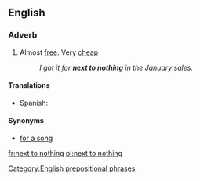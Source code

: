 ==English==

===Adverb===
{{en-adv|pos=[[next]] [[to]] [[nothing]]|-}}

# Almost [[free]]. Very [[cheap]]
#: ''I got it for '''next to nothing''' in the January sales.''

====Translations====
* Spanish: {{t-|es|de balde}}

====Synonyms====
* [[for a song]]

[[Category:English prepositional phrases]]

[[fr:next to nothing]]
[[pl:next to nothing]]